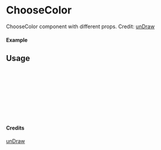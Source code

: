 
<Meta of={ChooseColor} title="unDraw/ChooseColor" />

# ChooseColor

ChooseColor component with different props.
Credit: [unDraw](https://undraw.co/illustrations)

#### Example

<Canvas of={ChooseColor.Primary} />

## Usage

```ts
import { ChooseColor } from "yadl-ui";

const Example = () => {
  return (
      <ChooseColor />
  );
};

export default Example;
```

#### Credits
[unDraw](https://undraw.co/illustrations)
